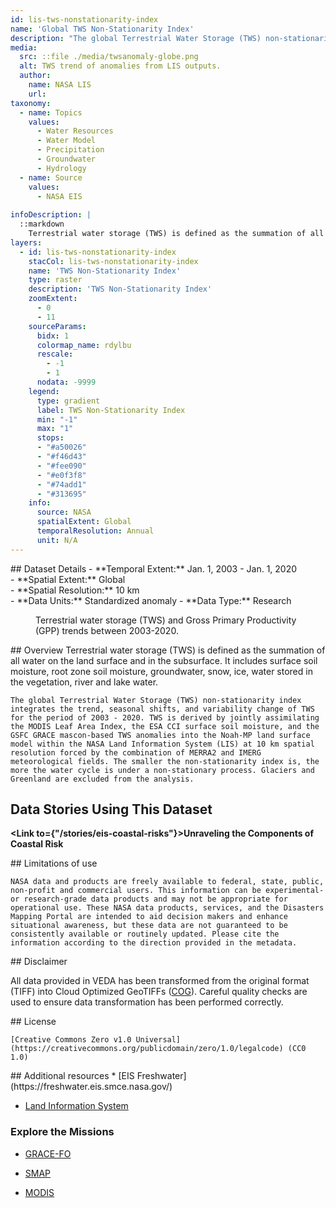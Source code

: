 ```yaml
---
id: lis-tws-nonstationarity-index
name: 'Global TWS Non-Stationarity Index'
description: "The global Terrestrial Water Storage (TWS) non-stationarity index integrates the trend, seasonal shifts, and variability change of TWS for the period of 2003 - 2020."
media:
  src: ::file ./media/twsanomaly-globe.png
  alt: TWS trend of anomalies from LIS outputs.
  author:
    name: NASA LIS
    url:
taxonomy:
  - name: Topics
    values:
      - Water Resources 
      - Water Model
      - Precipitation
      - Groundwater
      - Hydrology
  - name: Source
    values:
      - NASA EIS
      
infoDescription: |
  ::markdown
    Terrestrial water storage (TWS) is defined as the summation of all water on the land surface and in the subsurface. It includes surface soil moisture, root zone soil moisture, groundwater, snow, ice, water stored in the vegetation, river and lake water. 
layers:
  - id: lis-tws-nonstationarity-index
    stacCol: lis-tws-nonstationarity-index
    name: 'TWS Non-Stationarity Index'
    type: raster
    description: 'TWS Non-Stationarity Index'
    zoomExtent:
      - 0
      - 11
    sourceParams:
      bidx: 1
      colormap_name: rdylbu
      rescale:
        - -1
        - 1
      nodata: -9999
    legend:
      type: gradient
      label: TWS Non-Stationarity Index 
      min: "-1"
      max: "1"
      stops:
      - "#a50026"
      - "#f46d43"
      - "#fee090"
      - "#e0f3f8"
      - "#74add1"
      - "#313695"
    info:
      source: NASA
      spatialExtent: Global
      temporalResolution: Annual 
      unit: N/A 
---
```


<Block>
  <Prose>   
    ## Dataset Details
    - **Temporal Extent:** Jan. 1, 2003 - Jan. 1, 2020<br />
    - **Spatial Extent:** Global<br />
    - **Spatial Resolution:** 10 km<br />
    - **Data Units:** Standardized anomaly
    - **Data Type:** Research<br />
  </Prose>
  <Figure>
  <Map
    datasetId='lis-tws-nonstationarity-index'
    layerId='lis-tws-nonstationarity-index'
    dateTime='2003-01-01'
    zoom={4}
    center={[-116,36]}
  />
  <Caption
    attrAuthor='NASA'
    attrUrl='https://nasa.gov/'
  >
  Terrestrial water storage (TWS) and Gross Primary Productivity (GPP) trends between 2003-2020.
</Caption>
  </Figure>
</Block>

<Block>
  <Prose>
    ## Overview
    Terrestrial water storage (TWS) is defined as the summation of all water on the land surface and in the subsurface. It includes surface soil moisture, root zone soil moisture, groundwater, snow, ice, water stored in the vegetation, river and lake water. 

    The global Terrestrial Water Storage (TWS) non-stationarity index integrates the trend, seasonal shifts, and variability change of TWS for the period of 2003 - 2020. TWS is derived by jointly assimilating the MODIS Leaf Area Index, the ESA CCI surface soil moisture, and the GSFC GRACE mascon-based TWS anomalies into the Noah-MP land surface model within the NASA Land Information System (LIS) at 10 km spatial resolution forced by the combination of MERRA2 and IMERG meteorological fields. The smaller the non-stationarity index is, the more the water cycle is under a non-stationary process. Glaciers and Greenland are excluded from the analysis.
  </Prose>
</Block>

<Block>
  <Prose>
  
  ## Data Stories Using This Dataset
  
  **<Link to={"/stories/eis-coastal-risks"}>Unraveling the Components of Coastal Risk</Link>**
  </Prose>
</Block>


<Block>
  <Prose>
    ## Limitations of use

    NASA data and products are freely available to federal, state, public, non-profit and commercial users. This information can be experimental- or research-grade data products and may not be appropriate for operational use. These NASA data products, services, and the Disasters Mapping Portal are intended to aid decision makers and enhance situational awareness, but these data are not guaranteed to be consistently available or routinely updated. Please cite the information according to the direction provided in the metadata.
  </Prose>
</Block>


<Block>
  <Prose>
  ## Disclaimer

  All data provided in VEDA has been transformed from the original format (TIFF) into Cloud Optimized GeoTIFFs ([COG](https://www.cogeo.org)). Careful quality checks are used to ensure data transformation has been performed correctly.  
  </Prose>
</Block>


<Block>
  <Prose>
    ## License

    [Creative Commons Zero v1.0 Universal](https://creativecommons.org/publicdomain/zero/1.0/legalcode) (CC0 1.0)
  </Prose>
</Block>

<Block>
  <Prose>
  ## Additional resources
  * [EIS Freshwater](https://freshwater.eis.smce.nasa.gov/)

  * [Land Information System](https://lis.gsfc.nasa.gov/)

  ### Explore the Missions
  * [GRACE-FO](https://gracefo.jpl.nasa.gov/data/grace-fo-data/)

  * [SMAP](https://smap.jpl.nasa.gov/)

  * [MODIS](https://modis.gsfc.nasa.gov/)
  </Prose>
</Block>